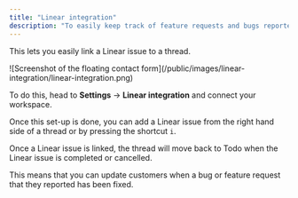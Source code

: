 ```yaml
---
title: "Linear integration"
description: "To easily keep track of feature requests and bugs reported in Plain, you can connect your Linear workspace with Plain."
---
```


This lets you easily link a Linear issue to a thread.

<Frame>
  ![Screenshot of the floating contact
  form](/public/images/linear-integration/linear-integration.png)
</Frame>

To do this, head to **Settings** → **Linear integration** and connect your workspace.

Once this set-up is done, you can add a Linear issue from the right hand side of a thread or by pressing the shortcut `i`.

Once a Linear issue is linked, the thread will move back to Todo when the Linear issue is completed or cancelled.

This means that you can update customers when a bug or feature request that they reported has been fixed.
